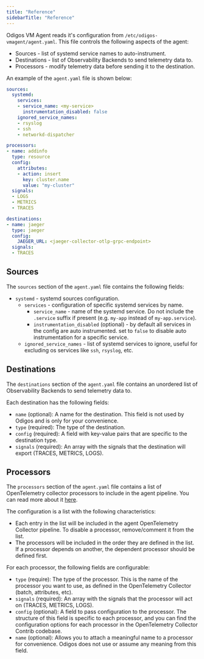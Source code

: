 ```yaml
---
title: "Reference"
sidebarTitle: "Reference"
---
```


Odigos VM Agent reads it's configuration from `/etc/odigos-vmagent/agent.yaml`. This file controls the following aspects of the agent:

- Sources - list of systemd service names to auto-instrument.
- Destinations - list of Observability Backends to send telemetry data to.
- Processors - modify telemetry data before sending it to the destination.

An example of the `agent.yaml` file is shown below:

```yaml
sources:
  systemd:
    services:
    - service_name: <my-service>
      instrumentation_disabled: false
    ignored_service_names:
    - rsyslog
    - ssh
    - networkd-dispatcher

processors:
- name: addinfo
  type: resource
  config:
    attributes:
    - action: insert
      key: cluster.name
      value: "my-cluster"
  signals:
  - LOGS
  - METRICS
  - TRACES

destinations:
- name: jaeger
  type: jaeger
  config:
    JAEGER_URL: <jaeger-collector-otlp-grpc-endpoint>
  signals:
  - TRACES
```

## Sources

The `sources` section of the `agent.yaml` file contains the following fields:

- `systemd` - systemd sources configuration.
  - `services` - configuration of specific systemd services by name.
    - `service_name` - name of the systemd service. Do not include the `.service` suffix if present (e.g. `my-app` instead of `my-app.service`).
    - `instrumentation_disabled` (optional) - by default all services in the config are auto instrumented. set to `false` to disable auto instrumentation for a specific service.
  - `ignored_service_names` - list of systemd services to ignore, useful for excluding os services like `ssh`, `rsyslog`, etc.

## Destinations

The `destinations` section of the `agent.yaml` file contains an unordered list of Observability Backends to send telemetry data to.

Each destination has the following fields:

- `name` (optional): A name for the destination. This field is not used by Odigos and is only for your convenience.
- `type` (required): The type of the destination.
- `config` (required): A field with key-value pairs that are specific to the destination type.
- `signals` (required): An array with the signals that the destination will export (TRACES, METRICS, LOGS).

## Processors

The `processors` section of the `agent.yaml` file contains a list of OpenTelemetry collector processors to include in the agent pipeline.
You can read more about it [here](/pipeline/actions/introduction).

The configuration is a list with the following characteristics:
- Each entry in the list will be included in the agent OpenTelemetry Collector pipeline. To disable a processor, remove/comment it from the list.
- The processors will be included in the order they are defined in the list. If a processor depends on another, the dependent processor should be defined first.

For each processor, the following fields are configurable:
- `type` (require): The type of the processor. This is the name of the processor you want to use, as defined in the OpenTelemetry Collector (batch, attributes, etc).
- `signals` (required): An array with the signals that the processor will act on (TRACES, METRICS, LOGS).
- `config` (optional): A field to pass configuration to the processor. The structure of this field is specific to each processor, and you can find the configuration options for each processor in the OpenTelemetry Collector Contrib codebase.
- `name` (optional): Allows you to attach a meaningful name to a processor for convenience. Odigos does not use or assume any meaning from this field.

